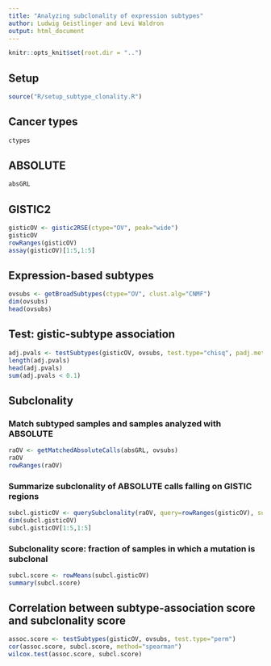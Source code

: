 ```yaml
---
title: "Analyzing subclonality of expression subtypes"
author: Ludwig Geistlinger and Levi Waldron
output: html_document
---
```


```r
knitr::opts_knit$set(root.dir = "..")
```

## Setup
```r
source("R/setup_subtype_clonality.R")
```

## Cancer types
```r
ctypes
```

## ABSOLUTE
```r
absGRL 
```

## GISTIC2
```r
gisticOV <- gistic2RSE(ctype="OV", peak="wide")
gisticOV
rowRanges(gisticOV)
assay(gisticOV)[1:5,1:5]
```

## Expression-based subtypes
```r
ovsubs <- getBroadSubtypes(ctype="OV", clust.alg="CNMF")
dim(ovsubs)
head(ovsubs)
```

## Test: gistic-subtype association
```r
adj.pvals <- testSubtypes(gisticOV, ovsubs, test.type="chisq", padj.method="BH")
length(adj.pvals)
head(adj.pvals)
sum(adj.pvals < 0.1)
```

## Subclonality

### Match subtyped samples and samples analyzed with ABSOLUTE
```r
raOV <- getMatchedAbsoluteCalls(absGRL, ovsubs)
raOV
rowRanges(raOV)
```

### Summarize subclonality of ABSOLUTE calls falling on GISTIC regions 
```r
subcl.gisticOV <- querySubclonality(raOV, query=rowRanges(gisticOV), sum.method="any")
dim(subcl.gisticOV)
subcl.gisticOV[1:5,1:5]
```

### Subclonality score: fraction of samples in which a mutation is subclonal
```r
subcl.score <- rowMeans(subcl.gisticOV)
summary(subcl.score)
```

## Correlation between subtype-association score and subclonality score
```r
assoc.score <- testSubtypes(gisticOV, ovsubs, test.type="perm")
cor(assoc.score, subcl.score, method="spearman")
wilcox.test(assoc.score, subcl.score)
```

